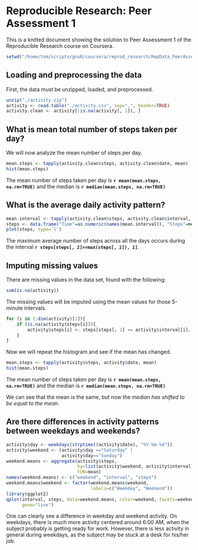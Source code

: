 # Reproducible Research: Peer Assessment 1
This is a knitted document showing the solution to Peer Assessment 1 of the 
Reproducible Research course on Coursera.

```r
setwd("/home/tom/scripts/gnuR/coursera/reprod_research/RepData_PeerAssessment1")
```

## Loading and preprocessing the data
First, the data must be unzipped, loaded, and preprocessed.

```r
unzip("./activity.zip")
activity <- read.table("./activity.csv", sep=",", header=TRUE)
activity.clean <- activity[!is.na(activity[, 1]), ]

```

## What is mean total number of steps taken per day?
We will now analyze the mean number of steps per day.

```r
mean.steps <- tapply(activity.clean$steps, activity.clean$date, mean)
hist(mean.steps)
```

The mean number of steps taken per day is **`r mean(mean.steps, na.rm=TRUE)`**
and the median is **`r median(mean.steps, na.rm=TRUE)`**


## What is the average daily activity pattern?
```r
mean.interval <- tapply(activity.clean$steps, activity.clean$interval, mean)
steps <- data.frame("Time"=as.numeric(names(mean.interval)), "Steps"=mean.interval)
plot(steps, type='l')
```

The maximum average number of steps across all the days occurs during the
interval **`r steps[steps[, 2]==max(steps[, 2]), 1]`**.

## Imputing missing values
There are missing values in the data set, found with the following:
```r
sum(is.na(activity))
```

The missing values will be imputed using the mean values for those 5-minute
intervals.

```r
for (i in 1:dim(activity)[1]){
    if (is.na(activity$steps[i])){
        activity$steps[i] <- steps[steps[, 1] == activity$interval[i], 2]
    }
}
```

Now we will repeat the histogram and see if the mean has changed.

```r
mean.steps <- tapply(activity$steps, activity$date, mean)
hist(mean.steps)
```

The mean number of steps taken per day is **`r mean(mean.steps, na.rm=TRUE)`**
and the median is **`r median(mean.steps, na.rm=TRUE)`**   

We can see that the mean is the same, but now the *median has shifted to be
equal to the mean*.

## Are there differences in activity patterns between weekdays and weekends?


```r
activity$day <- weekdays(strptime((activity$date), "%Y-%m-%d"))
activity$weekend <- (activity$day =="Saturday" | 
                     activity$day=="Sunday")
weekend.means <- aggregate(activity$steps, 
                           by=list(activity$weekend, activity$interval), 
                           FUN=mean)
names(weekend.means) <- c("weekend", "interval", "steps")
weekend.means$weekend <- factor(weekend.means$weekend, 
                                labels=c("Weekday", "Weekend"))
library(ggplot2)
qplot(interval, steps, data=weekend.means, color=weekend, facets=weekend ~ ., 
      geom="line")
```

One can clearly see a difference in weekday and weekend activity. On weekdays,
there is much more activity centered around 6:00 AM, when the subject probably
is getting ready for work. However, there is less activity in general during
weekdays, as the subject may be stuck at a desk for his/her job.
